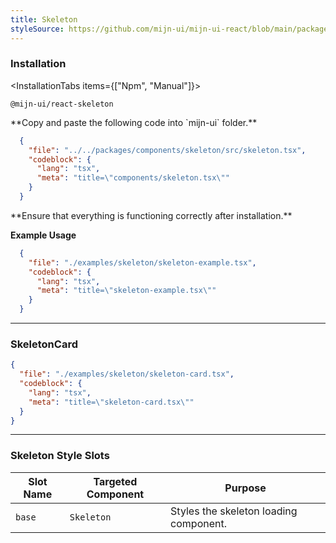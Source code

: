 ```yaml
---
title: Skeleton
styleSource: https://github.com/mijn-ui/mijn-ui-react/blob/main/packages/theme/src/components/skeleton.ts
---
```



<ComponentPreview>
  <SkeletonExample />
</ComponentPreview>

### Installation

<InstallationTabs items={["Npm", "Manual"]}>
  <InstallationTabsContent value="Npm">
  ```package-install
  @mijn-ui/react-skeleton
  ```
  </InstallationTabsContent>
  <InstallationTabsContent value="Manual">
  <Steps>
  <Step>
  **Copy and paste the following code into `mijn-ui` folder.**

  ```json doc-gen:file
    {
      "file": "../../packages/components/skeleton/src/skeleton.tsx",
      "codeblock": {
        "lang": "tsx",
        "meta": "title=\"components/skeleton.tsx\""
      }
    }
  ```
  </Step>
  
  <Step>
  **Ensure that everything is functioning correctly after installation.**
  </Step>
</Steps>
</InstallationTabsContent>
</InstallationTabs>

**Example Usage**

```json doc-gen:file
  {
    "file": "./examples/skeleton/skeleton-example.tsx",
    "codeblock": {
      "lang": "tsx",
      "meta": "title=\"skeleton-example.tsx\""
    }
  }
```

---

### SkeletonCard

<ComponentPreview>
  <SkeletonCard />
</ComponentPreview>

```json doc-gen:file
{
  "file": "./examples/skeleton/skeleton-card.tsx",
  "codeblock": {
    "lang": "tsx",
    "meta": "title=\"skeleton-card.tsx\""
  }
}
```

---

### Skeleton Style Slots

| **Slot Name**    | **Targeted Component** | **Purpose**                                      |
|-------------------|------------------------|-------------------------------------------------|
| `base`           | `Skeleton`            | Styles the skeleton loading component.          |
